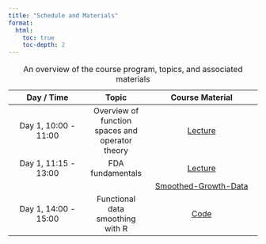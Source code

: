 ```yaml
---
title: "Schedule and Materials"
format: 
  html:
    toc: true
    toc-depth: 2
---
```


| Day / Time | Topic | Course Material | 
|:----------:|:-----:|:---------------:|
| Day 1, 10:00 - 11:00  | Overview of function spaces and operator theory | [Lecture](https://github.com/valeriavitelli/PhDcourse_FDA/blob/main/lectures/Lecture0.pdf)   |
| Day 1, 11:15 - 13:00  | FDA fundamentals | [Lecture](https://github.com/valeriavitelli/PhDcourse_FDA/blob/main/lectures/Lecture1.pdf)   |
|   |  | [Smoothed-Growth-Data](https://github.com/valeriavitelli/PhDcourse_FDA/blob/main/data/Lab_2_growth_smoothing.RData)   |
| Day 1, 14:00 - 15:00  | Functional data smoothing with R | [Code](https://github.com/valeriavitelli/PhDcourse_FDA/blob/main/lab_scripts/Lab_1_Intro_Smoothing.R)   |


: An overview of the course program, topics, and associated materials


